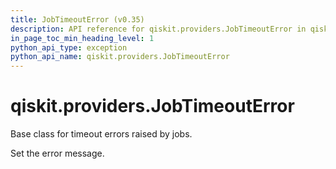 ```yaml
---
title: JobTimeoutError (v0.35)
description: API reference for qiskit.providers.JobTimeoutError in qiskit v0.35
in_page_toc_min_heading_level: 1
python_api_type: exception
python_api_name: qiskit.providers.JobTimeoutError
---
```


<span id="qiskit-providers-jobtimeouterror" />

# qiskit.providers.JobTimeoutError

<Class id="qiskit.providers.JobTimeoutError" isDedicatedPage={true} github="https://github.com/qiskit/qiskit/tree/stable/0.20/qiskit/providers/exceptions.py" signature="JobTimeoutError(*message)" modifiers="exception">
  Base class for timeout errors raised by jobs.

  Set the error message.
</Class>

